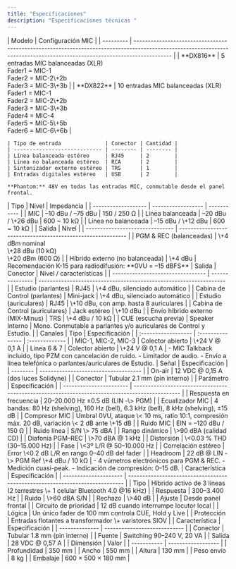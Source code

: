 ```yaml
---
title: "Especificaciones"
description: "Especificaciones técnicas "
---
```


<AccordionGroup>
  <Accordion title="Entradas de audio">
    | Modelo    | Configuración MIC                                                                                                                                                         |
    | --------- | ------------------------------------------------------------------------------------------------------------------------------------------------------------------------- |
    | **DX816** | 5 entradas MIC balanceadas (XLR)<br />Fader1 = MIC-1<br />Fader2 = MIC-2\+2b<br />Fader3 = MIC-3\+3b                                                                      |
    | **DX822** | 10 entradas MIC balanceadas (XLR)<br />Fader1 = MIC-1<br />Fader2 = MIC-2\+2b<br />Fader3 = MIC-3\+3b<br />Fader4 = MIC-4<br />Fader5 = MIC-5\+5b<br />Fader6 = MIC-6\+6b |

    | Tipo de entrada              | Conector | Cantidad |
    | ---------------------------- | -------- | -------- |
    | Línea balanceada estéreo     | RJ45     | 2        |
    | Línea no balanceada estéreo  | RCA      | 2        |
    | Sintonizador externo estéreo | TRS      | 1        |
    | Entradas digitales estéreo   | USB      | 2        |

    **Phantom:** 48V en todas las entradas MIC, conmutable desde el panel frontal.
  </Accordion>
  <Accordion title="Niveles de entrada">
    | Tipo                | Nivel              | Impedancia  |
    | ------------------- | ------------------ | ----------- |
    | MIC                 | –10 dBu / –75 dBu  | 150 / 250 Ω |
    | Línea balanceada    | –20 dBu / \+26 dBu | 600 ~ 10 kΩ |
    | Línea no balanceada | –15 dBu / \+12 dBu | 600 ~ 10 kΩ |
  </Accordion>
  <Accordion title="Salidas analógicas">
    | Salida                          | Nivel                                                       |
    | ------------------------------- | ----------------------------------------------------------- |
    | PGM & REC (balanceadas)         | \+4 dBm nominal<br />\+28 dBu (10 kΩ)<br />\+20 dBm (600 Ω) |
    | Híbrido externo (no balanceada) | \+4 dBu                                                     |
  </Accordion>
  <Accordion title="Niveles digitales">
    Recomendación K-15 para radiodifusión: **0VU = –15 dBFS**
  </Accordion>
  <Accordion title="Monitoreo e híbrido">
    | Salida                            | Conector        | Nivel / características                                            |
    | --------------------------------- | --------------- | ------------------------------------------------------------------ |
    | Estudio (parlantes)               | RJ45            | \+4 dBu, silenciado automático                                     |
    | Cabina de Control (parlantes)     | Mini-jack       | \+4 dBu, silenciado automático                                     |
    | Estudio (auriculares)             | RJ45            | \+10 dBu, con amp. hasta 8 auriculares                             |
    | Cabina de Control (auriculares)   | Jack estéreo    | \+10 dBu                                                           |
    | Envío híbrido externo (MIX-Minus) | TRS             | \+4 dBu / 10 kΩ                                                    |
    | CUE (escucha previa)              | Speaker Interno | Mono. Conmutable a parlantes y/o auriculares de Control y Estudio. |
  </Accordion>
  <Accordion title="GPO">
    | Canales             | Tipo             | Especificación |
    | :------------------ | :--------------- | :------------- |
    | MIC-1, MIC-2, MIC-3 | Colector abierto | \+24 V @ 0,1 A |
    | Línea 6 & 7         | Colector abierto | \+24 V @ 0,1 A |
  </Accordion>
  <Accordion title="Talk-back">
    - MIC Talkback incluido, tipo PZM con cancelación de ruido.
    - Limitador de audio.
    - Envío a línea telefónica o parlantes/auriculares de Estudio.
  </Accordion>
  <Accordion title="Tally Light">
    | Señal    | Especificación                       |
    | -------- | ------------------------------------ |
    | On-air   | 12 VDC @ 0,15 A (dos luces Solidyne) |
    | Conector | Tubular 2.1 mm (pin interno)         |
  </Accordion>
</AccordionGroup>

<AccordionGroup>
  <Accordion title="Audio">
    | Parámetro               | Especificación                                                                                 |
    | ----------------------- | ---------------------------------------------------------------------------------------------- |
    | Respuesta en frecuencia | 20–20.000 Hz ±0.5 dB (LIN -\> PGM)                                                             |
    | Ecualizador MIC         | 4 bandas: 80 Hz (shelving), 160 Hz (bell), 6.3 kHz (bell), 8 kHz (shelving), ±15 dB            |
    | Compresor MIC           | Umbral 0VU, ataque \< 10 ms, ratio 10:1, compresión máx. 20 dB, variación \< 2 dB ante \+15 dB |
    | Ruido MIC               | EIN = –120 dBu / 150 Ω                                                                         |
    | Ruido línea             | S/N \> 75 dBA                                                                                  |
    | Rango dinámico          | \>90 dBA (calidad CD)                                                                          |
    | Diafonía PGM–REC        | \>70 dBA @ 1 kHz                                                                               |
    | Distorsión              | \<0.03 % THD (30–15.000 Hz)                                                                    |
    | Fase                    | \<3º L/R @ 50–10.000 Hz                                                                        |
    | Correlación estéreo     | Error \<0.2 dB L/R en rango 0–40 dB del fader                                                  |
    | Headroom                | 22 dB @ LIN -\> PGM Ref \+4 dBu / 10 kΩ                                                        |
  </Accordion>
  <Accordion title="VU-meters">
    - 4 vúmetros electrónicos para PGM & REC.
    - Medición cuasi-peak.
    - Indicación de compresión: 0–15 dB.
  </Accordion>
  <Accordion title="Híbrido telefónico">
    | Característica        | Especificación                                                               |
    | --------------------- | ---------------------------------------------------------------------------- |
    | Tipo                  | Híbrido activo de 3 líneas (2 terrestres \+ 1 celular Bluetooth 4.0 @16 kHz) |
    | Respuesta             | 300–3.400 Hz                                                                 |
    | Ruido                 | \>60 dBA S/N                                                                 |
    | Rechazo               | \>40 dB                                                                      |
    | Ajuste                | Desde panel frontal                                                          |
    | Circuito de prioridad | 12 dB cuando interrumpe locutor local                                        |
    | Lógica                | Un único fader de 100 mm controla CUE, Hold y Live                           |
    | Protección            | Entradas flotantes a transformador \+ varistores SIOV                        |
  </Accordion>
</AccordionGroup>

<AccordionGroup>
  <Accordion title="Alimentación">
    | Característica | Especificación               |
| -------------- | ---------------------------- |
| Conector       | Tubular 1.8 mm (pin interno) |
| Fuente         | Switching 90–240 V, 20 VA    |
| Salida         | 28 VDC @ 0,57 A              |
  </Accordion>
  <Accordion title="Dimensiones / peso">
    | Dimensión   | Valor              |
| ----------- | ------------------ |
| Profundidad | 350 mm             |
| Ancho       | 550 mm             |
| Altura      | 130 mm             |
| Peso envío  | 8 kg               |
| Embalaje    | 600 × 500 × 180 mm |
  </Accordion>
</AccordionGroup>

